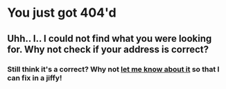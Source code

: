 # You just got 404'd


## Uhh.. I.. I could not find what you were looking for. Why not check if your address is correct?



### Still think it's a correct? Why not [let me know about it](mailto:varundey20@gmail.com) so that I can fix in a jiffy!
